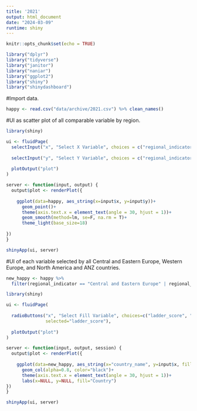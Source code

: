 ```yaml
---
title: '2021'
output: html_document
date: "2024-03-09"
runtime: shiny
---
```


```r
knitr::opts_chunk$set(echo = TRUE)
```


```r
library("dplyr")
library("tidyverse")
library("janitor")
library("naniar")
library("ggplot2")
library("shiny")
library("shinydashboard")
```

#Import data.   
```r
happy <- read.csv("data/archive/2021.csv") %>% clean_names()
```

#UI as scatter plot of all comparable variable by region.  
```r
library(shiny)

ui <- fluidPage(
  selectInput("x", "Select X Variable", choices = c("regional_indicator", "ladder_score", "logged_gdp_per_capita", "social_support", "healthy_life_expectancy", "freedom_to_make_life_choices"), selected = "ladder_score"),
  
  selectInput("y", "Select Y Variable", choices = c("regional_indicator", "ladder_score", "logged_gdp_per_capita", "social_support", "healthy_life_expectancy", "freedom_to_make_life_choices"), selected = "ladder_score"),
  
  plotOutput("plot")
)

server <- function(input, output) {
  output$plot <- renderPlot({
    
    ggplot(data=happy, aes_string(x=input$x, y=input$y))+
      geom_point()+
      theme(axis.text.x = element_text(angle = 30, hjust = 1))+
      geom_smooth(method=lm, se=F, na.rm = T)+
      theme_light(base_size=18)
  
})
}

shinyApp(ui, server)
```

#UI of each variable selected by all Central and Eastern Europe, Western Europe, and North America and ANZ countries.   
```r
new_happy <- happy %>% 
  filter(regional_indicator == "Central and Eastern Europe" | regional_indicator=="Western Europe" | regional_indicator=="North America and ANZ")
```

```r
library(shiny)

ui <- fluidPage(
  
  radioButtons("x", "Select Fill Variable", choices=c("ladder_score", "logged_gdp_per_capita", "social_support", "healthy_life_expectancy", "freedom_to_make_life_choices"),
               selected="ladder_score"),
  
  plotOutput("plot")
)

server <- function(input, output, session) {
  output$plot <- renderPlot({
    
    ggplot(data=new_happy, aes_string(x="country_name", y=input$x, fill="regional_indicator"))+
      geom_col(alpha=0.8, color="black")+
      theme(axis.text.x = element_text(angle = 30, hjust = 1))+
      labs(x=NULL, y=NULL, fill="Country")
})
}

shinyApp(ui, server)
```




